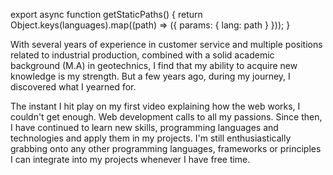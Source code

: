 
export async function getStaticPaths() {
  return Object.keys(languages).map((path) => ({ params: { lang: path } }));
}

<Layout title={SEO.about.title} description={SEO.about.desc}>

With several years of experience in customer service and multiple positions related to industrial production, combined with a solid academic background (M.A) in geotechnics, I find that my ability to acquire new knowledge is my strength. But a few years ago, during my journey, I discovered what I yearned for.

The instant I hit play on my first video explaining how the web works, I couldn't get enough. Web development calls to all my passions. Since then, I have continued to learn new skills, programming languages and technologies and apply them in my projects. I'm still enthusiastically grabbing onto any other programming languages, frameworks or principles I can integrate into my projects whenever I have free time.

</Layout>
